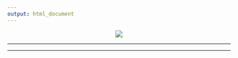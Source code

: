 ```yaml
---
output: html_document
---
```


<center><img src="https://media.giphy.com/media/v1.Y2lkPTc5MGI3NjExODQ3N2UwMjEyZWE0MDM5ZWRlMzhhNDkwMmYwN2FhYjUzZTk1NzA5ZCZjdD1n/SWoSkN6DxTszqIKEqv/giphy.gif"></center>

<hr>

<div class="icons">
  <a href="mailto:orenaiket(@)yahoo.com"><i class="fas fa-envelope fa-2x"></i></a>
  <a href="https://twitter.com/orenaiket"><i class="fab fa-twitter fa-2x"></i></a>
  <a href="https://www.linkedin.com/in/tosin-orenaike"><i class="fab fa-linkedin fa-2x"></i></a>
  <a href="https://github.com/Otomisin"><i class="fab fa-github fa-2x"></i></a>
</div>

<link rel="stylesheet" href="https://use.fontawesome.com/releases/v5.15.3/css/all.css">


<hr>